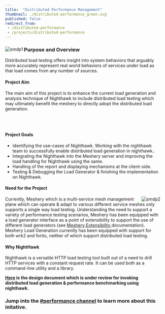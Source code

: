 ```yaml
---
title:  "Distributed Performance Management"
thumbnail: ./distributed-performance_green.svg
published: false
redirect_from: 
 - /distributed-performance
 - /projects/distributed-performance
---
```




<ProjectWrapper>
<Row>
<Col>
<div>
<img src= {smdp1} align = "left" alt="smdp1"
className = "smdp-top-left" />
<h3>Purpose and Overview</h3>

Distributed load testing offers insight into system behaviors that arguably more accurately represent real world behaviors of services under load as that load comes from any number of sources.

<h4>Project Aim</h4>
The main aim of this project is to enhance the current load generation and analysis technique of Nighthawk to include distributed load testing which may ultimately benefit the meshery to directly adopt the distributed load generation.

<br/><br/>
<h4>Project Goals</h4>
</div>
</Col>
</Row>
<ul>
  <li>
    Identifying the use-cases of Nighthawk. Working with the nighthawk team to
    successfully enable distributed load generation in nighthawk..
  </li>
  <li>
    Integrating the Nighthawk into the Meshery server and improving the load
    handling for Nighthawk using the same.
  </li>
  <li>Handling of the report and displaying mechanisms at the client-side.</li>
  <li>
    Testing & Debugging the Load Generator & finishing the implementation on
    Nighthawk.
  </li>
</ul>
<h4>Need for the Project</h4>

<img
  src=  {smdp2}
  align="right"
  className = "smdp-bottom-right"
  alt="smdp2"
/>
Currently, Meshery which is a multi-service mesh management plane which can operate
& adapt to various different service meshes only supports a single way load testing.
Understanding the need to support a variety of performance testing scenarios, Meshery
has been equipped with a load generator interface as a point of extensibility to
support the use of different load generators (see <a href="https://docs.meshery.io/extensibility">
  Meshery Extensibility
</a> documentation). Meshery Load Generation currently has been equipped with support
for both wrk2 and fortio, neither of which support distributed load testing.

<h4>Why NightHawk</h4>

Nighthawk is a versatile HTTP load testing tool built out of a need to drill HTTP services with a constant request rate. It can be used both as a command-line utility and a library.

<strong>
<a href="https://docs.google.com/document/d/1_hhQ5w1iLClgf7RvboI6il-eMKKAVPwz50GHm2VN4Bg/edit#">Here</a> is the design document which is under review for invoking distributed load generation & performance benchmarking using nighthawk.
</strong>
<h3 class = "bottom-tag">
  Jump into the <a href="http://slack.layer5.io">#performance channel</a> to learn more about this initative.
</h3>
</ProjectWrapper>

